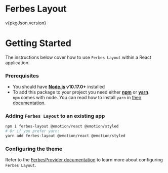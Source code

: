 
<Meta title="Introduction/Getting Started" />

<Flex justifyContent="center">
  <h1>Ferbes Layout</h1>
</Flex>
<Flex justifyContent="center" mt="20px">
  <p>v{pkgJson.version}</p>
</Flex>

<Box mt="60px">

# Getting Started

The instructions below cover how to use `Ferbes Layout` within a React application.

### Prerequisites

- You should have **[Node.js](https://nodejs.org/) v10.17.0+** installed
- To add this package to your project you need either **[npm](https://www.npmjs.com/)** or **[yarn](https://yarnpkg.com/)**.<br />
  `npm` comes with node. You can read how to install `yarn` in [their documentation](https://yarnpkg.com/en/docs/install).

### Adding `Ferbes Layout` to an existing app

```bash
npm i ferbes-layout @emotion/react @emotion/styled
# Or if you prefer yarn:
yarn add ferbes-layout @emotion/react @emotion/styled
```

### Configuring the theme

Refer to the [FerbesProvider documentation](/?path=/docs/logic-ferbesprovider--page) to learn more about configuring `Ferbes Layout`.

</Box>
